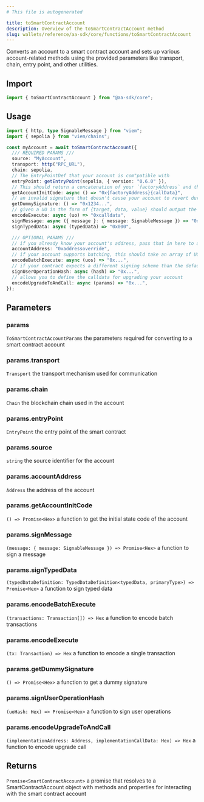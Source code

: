 ```yaml
---
# This file is autogenerated

title: toSmartContractAccount
description: Overview of the toSmartContractAccount method
slug: wallets/reference/aa-sdk/core/functions/toSmartContractAccount
---
```


Converts an account to a smart contract account and sets up various account-related methods using the provided parameters like transport, chain, entry point, and other utilities.

## Import

```ts
import { toSmartContractAccount } from "@aa-sdk/core";
```

## Usage

```ts
import { http, type SignableMessage } from "viem";
import { sepolia } from "viem/chains";

const myAccount = await toSmartContractAccount({
  /// REQUIRED PARAMS ///
  source: "MyAccount",
  transport: http("RPC_URL"),
  chain: sepolia,
  // The EntryPointDef that your account is com"patible with
  entryPoint: getEntryPoint(sepolia, { version: "0.6.0" }),
  // This should return a concatenation of your `factoryAddress` and the `callData` for your factory's create account method
  getAccountInitCode: async () => "0x{factoryAddress}{callData}",
  // an invalid signature that doesn't cause your account to revert during validation
  getDummySignature: () => "0x1234...",
  // given a UO in the form of {target, data, value} should output the calldata for calling your contract's execution method
  encodeExecute: async (uo) => "0xcalldata",
  signMessage: async ({ message }: { message: SignableMessage }) => "0x...",
  signTypedData: async (typedData) => "0x000",

  /// OPTIONAL PARAMS ///
  // if you already know your account's address, pass that in here to avoid generating a new counterfactual
  accountAddress: "0xaddressoverride",
  // if your account supports batching, this should take an array of UOs and return the calldata for calling your contract's batchExecute method
  encodeBatchExecute: async (uos) => "0x...",
  // if your contract expects a different signing scheme than the default signMessage scheme, you can override that here
  signUserOperationHash: async (hash) => "0x...",
  // allows you to define the calldata for upgrading your account
  encodeUpgradeToAndCall: async (params) => "0x...",
});
```

## Parameters

### params

`ToSmartContractAccountParams`
the parameters required for converting to a smart contract account

### params.transport

`Transport`
the transport mechanism used for communication

### params.chain

`Chain`
the blockchain chain used in the account

### params.entryPoint

`EntryPoint`
the entry point of the smart contract

### params.source

`string`
the source identifier for the account

### params.accountAddress

`Address`
the address of the account

### params.getAccountInitCode

`() => Promise<Hex>`
a function to get the initial state code of the account

### params.signMessage

`(message: { message: SignableMessage }) => Promise<Hex>`
a function to sign a message

### params.signTypedData

`(typedDataDefinition: TypedDataDefinition<typedData, primaryType>) => Promise<Hex>`
a function to sign typed data

### params.encodeBatchExecute

`(transactions: Transaction[]) => Hex`
a function to encode batch transactions

### params.encodeExecute

`(tx: Transaction) => Hex`
a function to encode a single transaction

### params.getDummySignature

`() => Promise<Hex>`
a function to get a dummy signature

### params.signUserOperationHash

`(uoHash: Hex) => Promise<Hex>`
a function to sign user operations

### params.encodeUpgradeToAndCall

`(implementationAddress: Address, implementationCallData: Hex) => Hex`
a function to encode upgrade call

## Returns

`Promise<SmartContractAccount>`
a promise that resolves to a SmartContractAccount object with methods and properties for interacting with the smart contract account
